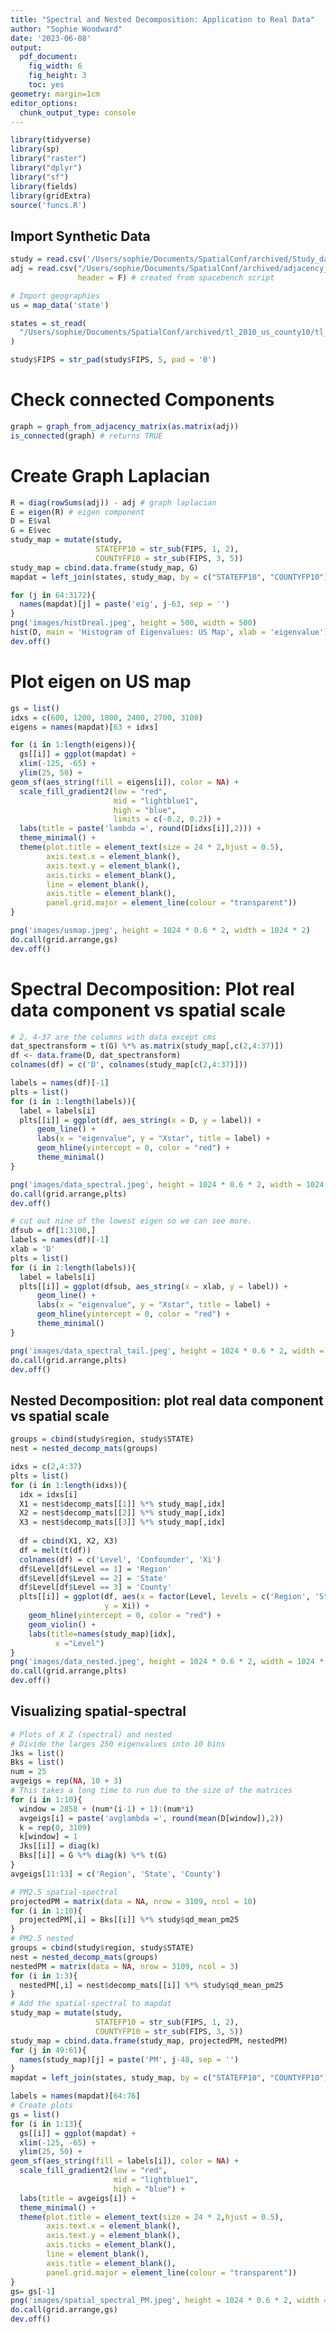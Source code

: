 ```yaml
---
title: "Spectral and Nested Decomposition: Application to Real Data"
author: "Sophie Woodward"
date: '2023-06-08'
output:
  pdf_document:
    fig_width: 6
    fig_height: 3
    toc: yes
geometry: margin=1cm
editor_options: 
  chunk_output_type: console
---
```


```r
library(tidyverse)
library(sp)
library("raster")
library("dplyr")
library("sf")
library(fields)
library(gridExtra)
source('funcs.R')
```

## Import Synthetic Data
```r
study = read.csv('/Users/sophie/Documents/SpatialConf/archived/Study_dataset_2010.csv')
adj = read.csv("/Users/sophie/Documents/SpatialConf/archived/adjacency_matrix.csv",
               header = F) # created from spacebench script

# Import geographies
us = map_data('state')

states = st_read(
  "/Users/sophie/Documents/SpatialConf/archived/tl_2010_us_county10/tl_2010_us_county10.shp"
)

study$FIPS = str_pad(study$FIPS, 5, pad = '0')
```

# Check connected Components
```r
graph = graph_from_adjacency_matrix(as.matrix(adj))
is_connected(graph) # returns TRUE
```

# Create Graph Laplacian
```r
R = diag(rowSums(adj)) - adj # graph laplacian 
E = eigen(R) # eigen component
D = E$val
G = E$vec
study_map = mutate(study, 
                   STATEFP10 = str_sub(FIPS, 1, 2),
                   COUNTYFP10 = str_sub(FIPS, 3, 5))
study_map = cbind.data.frame(study_map, G)
mapdat = left_join(states, study_map, by = c("STATEFP10", "COUNTYFP10"))

for (j in 64:3172){
  names(mapdat)[j] = paste('eig', j-63, sep = '')
}
png('images/histDreal.jpeg', height = 500, width = 500)
hist(D, main = 'Histogram of Eigenvalues: US Map', xlab = 'eigenvalue')
dev.off()
```

# Plot eigen on US map
```r
gs = list()
idxs = c(600, 1200, 1800, 2400, 2700, 3100)
eigens = names(mapdat)[63 + idxs]

for (i in 1:length(eigens)){
  gs[[i]] = ggplot(mapdat) +
  xlim(-125, -65) + 
  ylim(25, 50) +
geom_sf(aes_string(fill = eigens[i]), color = NA) +
  scale_fill_gradient2(low = "red", 
                       mid = "lightblue1",
                       high = "blue", 
                       limits = c(-0.2, 0.2)) +
  labs(title = paste('lambda =', round(D[idxs[i]],2))) + 
  theme_minimal() +
  theme(plot.title = element_text(size = 24 * 2,hjust = 0.5),
        axis.text.x = element_blank(),
        axis.text.y = element_blank(),
        axis.ticks = element_blank(),
        line = element_blank(),
        axis.title = element_blank(),
        panel.grid.major = element_line(colour = "transparent"))
}

png('images/usmap.jpeg', height = 1024 * 0.6 * 2, width = 1024 * 2)
do.call(grid.arrange,gs)
dev.off()
```


# Spectral Decomposition: Plot real data component vs spatial scale
```r
# 2, 4-37 are the columns with data except cms
dat_spectransform = t(G) %*% as.matrix(study_map[,c(2,4:37)])
df <- data.frame(D, dat_spectransform)
colnames(df) = c('D', colnames(study_map[c(2,4:37)]))

labels = names(df)[-1]
plts = list()
for (i in 1:length(labels)){
  label = labels[i]
  plts[[i]] = ggplot(df, aes_string(x = D, y = label)) + 
      geom_line() +
      labs(x = "eigenvalue", y = "Xstar", title = label) +
      geom_hline(yintercept = 0, color = "red") +
      theme_minimal()
}

png('images/data_spectral.jpeg', height = 1024 * 0.6 * 2, width = 1024 * 2)
do.call(grid.arrange,plts)
dev.off()

# cut out nine of the lowest eigen so we can see more.
dfsub = df[1:3100,]
labels = names(df)[-1]
xlab = 'D'
plts = list()
for (i in 1:length(labels)){
  label = labels[i]
  plts[[i]] = ggplot(dfsub, aes_string(x = xlab, y = label)) + 
      geom_line() +
      labs(x = "eigenvalue", y = "Xstar", title = label) +
      geom_hline(yintercept = 0, color = "red") +
      theme_minimal()
}

png('images/data_spectral_tail.jpeg', height = 1024 * 0.6 * 2, width = 1024 * 2)
do.call(grid.arrange,plts)
dev.off()
```

## Nested Decomposition: plot real data component vs spatial scale
```r
groups = cbind(study$region, study$STATE)
nest = nested_decomp_mats(groups)

idxs = c(2,4:37)
plts = list()
for (i in 1:length(idxs)){
  idx = idxs[i]
  X1 = nest$decomp_mats[[1]] %*% study_map[,idx]
  X2 = nest$decomp_mats[[2]] %*% study_map[,idx]
  X3 = nest$decomp_mats[[3]] %*% study_map[,idx]
  
  df = cbind(X1, X2, X3)
  df = melt(t(df))
  colnames(df) = c('Level', 'Confounder', 'Xi')
  df$Level[df$Level == 1] = 'Region'
  df$Level[df$Level == 2] = 'State'
  df$Level[df$Level == 3] = 'County'
  plts[[i]] = ggplot(df, aes(x = factor(Level, levels = c('Region', 'State', 'County')), 
                     y = Xi)) + 
    geom_hline(yintercept = 0, color = "red") +
    geom_violin() +
    labs(title=names(study_map)[idx],
          x ="Level")
}
png('images/data_nested.jpeg', height = 1024 * 0.6 * 2, width = 1024 * 2)
do.call(grid.arrange,plts)
dev.off()
```

## Visualizing spatial-spectral
```r
# Plots of X Z (spectral) and nested
# Divide the larges 250 eigenvalues into 10 bins
Jks = list()
Bks = list()
num = 25
avgeigs = rep(NA, 10 + 3)
# This takes a long time to run due to the size of the matrices
for (i in 1:10){ 
  window = 2858 + (num*(i-1) + 1):(num*i)
  avgeigs[i] = paste('avglambda =', round(mean(D[window]),2))
  k = rep(0, 3109)
  k[window] = 1
  Jks[[i]] = diag(k)
  Bks[[i]] = G %*% diag(k) %*% t(G)
}
avgeigs[11:13] = c('Region', 'State', 'County')

# PM2.5 spatial-spectral
projectedPM = matrix(data = NA, nrow = 3109, ncol = 10)
for (i in 1:10){
  projectedPM[,i] = Bks[[i]] %*% study$qd_mean_pm25
}
# PM2.5 nested
groups = cbind(study$region, study$STATE)
nest = nested_decomp_mats(groups)
nestedPM = matrix(data = NA, nrow = 3109, ncol = 3)
for (i in 1:3){
  nestedPM[,i] = nest$decomp_mats[[i]] %*% study$qd_mean_pm25
}
# Add the spatial-spectral to mapdat
study_map = mutate(study, 
                   STATEFP10 = str_sub(FIPS, 1, 2),
                   COUNTYFP10 = str_sub(FIPS, 3, 5))
study_map = cbind.data.frame(study_map, projectedPM, nestedPM)
for (j in 49:61){
  names(study_map)[j] = paste('PM', j-48, sep = '')
}
mapdat = left_join(states, study_map, by = c("STATEFP10", "COUNTYFP10"))

labels = names(mapdat)[64:76]
# Create plots
gs = list()
for (i in 1:13){
  gs[[i]] = ggplot(mapdat) +
  xlim(-125, -65) + 
  ylim(25, 50) +
geom_sf(aes_string(fill = labels[i]), color = NA) +
  scale_fill_gradient2(low = "red", 
                       mid = "lightblue1",
                       high = "blue") +
  labs(title = avgeigs[i]) + 
  theme_minimal() +
  theme(plot.title = element_text(size = 24 * 2,hjust = 0.5),
        axis.text.x = element_blank(),
        axis.text.y = element_blank(),
        axis.ticks = element_blank(),
        line = element_blank(),
        axis.title = element_blank(),
        panel.grid.major = element_line(colour = "transparent"))
}
gs= gs[-1]
png('images/spatial_spectral_PM.jpeg', height = 1024 * 0.6 * 2, width = 1024 * 2)
do.call(grid.arrange,gs)
dev.off()
```











